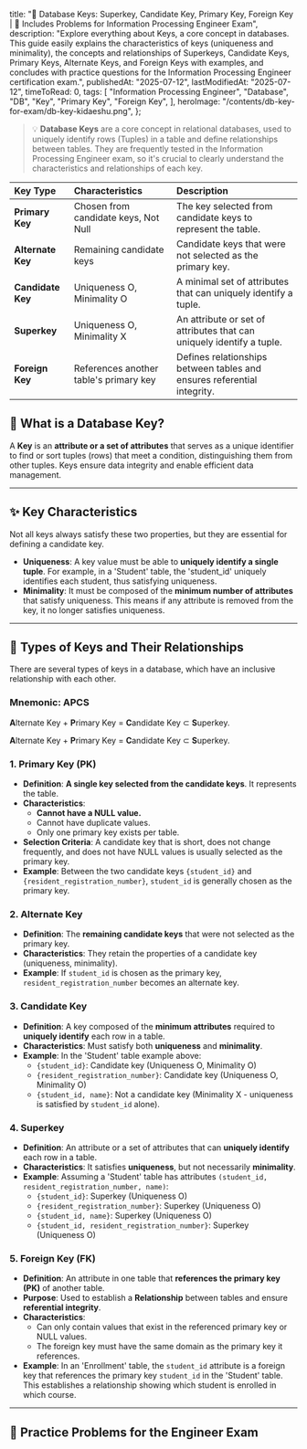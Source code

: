 
  title:
    "🔑 Database Keys: Superkey, Candidate Key, Primary Key, Foreign Key | 🚀 Includes Problems for Information Processing Engineer Exam",
  description:
    "Explore everything about Keys, a core concept in databases. This guide easily explains the characteristics of keys (uniqueness and minimality), the concepts and relationships of Superkeys, Candidate Keys, Primary Keys, Alternate Keys, and Foreign Keys with examples, and concludes with practice questions for the Information Processing Engineer certification exam.",
  publishedAt: "2025-07-12",
  lastModifiedAt: "2025-07-12",
  timeToRead: 0,
  tags: [
    "Information Processing Engineer",
    "Database",
    "DB",
    "Key",
    "Primary Key",
    "Foreign Key",
  ],
  heroImage: "/contents/db-key-for-exam/db-key-kidaeshu.png",
};

> 💡 **Database Keys** are a core concept in relational databases, used to uniquely identify rows (Tuples) in a table and define relationships between tables. They are frequently tested in the Information Processing Engineer exam, so it's crucial to clearly understand the characteristics and relationships of each key.

| Key Type | Characteristics | Description |
| :--- | :--- | :--- |
| **Primary Key** | Chosen from candidate keys, Not Null | The key selected from candidate keys to represent the table. |
| **Alternate Key** | Remaining candidate keys | Candidate keys that were not selected as the primary key. |
| **Candidate Key** | Uniqueness O, Minimality O | A minimal set of attributes that can uniquely identify a tuple. |
| **Superkey** | Uniqueness O, Minimality X | An attribute or set of attributes that can uniquely identify a tuple. |
| **Foreign Key** | References another table's primary key | Defines relationships between tables and ensures referential integrity. |

## 🎯 What is a Database Key?

A **Key** is an **attribute or a set of attributes** that serves as a unique identifier to find or sort tuples (rows) that meet a condition, distinguishing them from other tuples. Keys ensure data integrity and enable efficient data management.

---

## ✨ Key Characteristics

Not all keys always satisfy these two properties, but they are essential for defining a candidate key.

- **Uniqueness**: A key value must be able to **uniquely identify a single tuple**. For example, in a 'Student' table, the 'student_id' uniquely identifies each student, thus satisfying uniqueness.
- **Minimality**: It must be composed of the **minimum number of attributes** that satisfy uniqueness. This means if any attribute is removed from the key, it no longer satisfies uniqueness.

---

## 🔑 Types of Keys and Their Relationships

There are several types of keys in a database, which have an inclusive relationship with each other.

### Mnemonic: APCS

**A**lternate Key + **P**rimary Key = **C**andidate Key ⊂ **S**uperkey.

<ImageWithCaption
  src="/contents/db-key-for-exam/db-key-kidaeshu.png"
  alt="A mnemonic for remembering the relationship between database keys"
  caption="The Korean mnemonic '기대슈' (Ki-Dae-Shu) is a popular way to remember this hierarchy."
  width={1024}
  height={1024}
/>

**A**lternate Key + **P**rimary Key = **C**andidate Key ⊂ **S**uperkey.

### 1. Primary Key (PK)

- **Definition**: **A single key selected from the candidate keys**. It represents the table.
- **Characteristics**:
  - **Cannot have a NULL value.**
  - Cannot have duplicate values.
  - Only one primary key exists per table.
- **Selection Criteria**: A candidate key that is short, does not change frequently, and does not have NULL values is usually selected as the primary key.
- **Example**: Between the two candidate keys `{student_id}` and `{resident_registration_number}`, `student_id` is generally chosen as the primary key.

### 2. Alternate Key

- **Definition**: The **remaining candidate keys** that were not selected as the primary key.
- **Characteristics**: They retain the properties of a candidate key (uniqueness, minimality).
- **Example**: If `student_id` is chosen as the primary key, `resident_registration_number` becomes an alternate key.

### 3. Candidate Key

- **Definition**: A key composed of the **minimum attributes** required to **uniquely identify** each row in a table.
- **Characteristics**: Must satisfy both **uniqueness** and **minimality**.
- **Example**: In the 'Student' table example above:
  - `{student_id}`: Candidate key (Uniqueness O, Minimality O)
  - `{resident_registration_number}`: Candidate key (Uniqueness O, Minimality O)
  - `{student_id, name}`: Not a candidate key (Minimality X - uniqueness is satisfied by `student_id` alone).

### 4. Superkey

- **Definition**: An attribute or a set of attributes that can **uniquely identify** each row in a table.
- **Characteristics**: It satisfies **uniqueness**, but not necessarily **minimality**.
- **Example**: Assuming a 'Student' table has attributes `(student_id, resident_registration_number, name)`:
  - `{student_id}`: Superkey (Uniqueness O)
  - `{resident_registration_number}`: Superkey (Uniqueness O)
  - `{student_id, name}`: Superkey (Uniqueness O)
  - `{student_id, resident_registration_number}`: Superkey (Uniqueness O)

### 5. Foreign Key (FK)

- **Definition**: An attribute in one table that **references the primary key (PK)** of another table.
- **Purpose**: Used to establish a **Relationship** between tables and ensure **referential integrity**.
- **Characteristics**:
  - Can only contain values that exist in the referenced primary key or NULL values.
  - The foreign key must have the same domain as the primary key it references.
- **Example**: In an 'Enrollment' table, the `student_id` attribute is a foreign key that references the primary key `student_id` in the 'Student' table. This establishes a relationship showing which student is enrolled in which course.

---

## 📝 Practice Problems for the Engineer Exam

<ProblemAnswer
  problem="What is the key that can uniquely identify a tuple, satisfying uniqueness but not necessarily minimality?"
  correctAnswer="Superkey"
/>

<ProblemAnswer
  problem="What is the key that satisfies both uniqueness and minimality, making it a candidate to become the primary key?"
  correctAnswer="Candidate Key"
/>

<ProblemAnswer
  problem="What is the key selected from the candidate keys to represent the table? This key cannot have NULL values."
  correctAnswer="Primary Key"
/>

<ProblemAnswer
  problem="What are the remaining candidate keys that are not selected as the primary key called?"
  correctAnswer="Alternate Key"
/>

<ProblemAnswer
  problem="What is the key used to establish relationships between tables and ensure referential integrity by referencing the primary key of another table?"
  correctAnswer="Foreign Key"
/>
